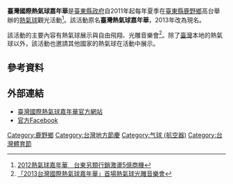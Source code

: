 {{expand|time=2015-10-19}}
'''臺灣國際熱氣球嘉年華'''是[[臺東縣政府|臺東縣政府]]自2011年起每年夏季在[[臺東縣|臺東縣]][[鹿野鄉|鹿野鄉]]高台舉辦的[[熱氣球|熱氣球]]觀光活動<ref>[http://travel.ettoday.net/article/21659.htm 2012熱氣球嘉年華　台東另類行銷激盪5億商機]</ref>。該活動原名'''臺灣熱氣球嘉年華'''，2013年改為現名。

該活動的主要內容有熱氣球展示與自由飛翔、光雕音樂會<ref>[http://www.peopo.org/news/112402 「2013台灣國際熱氣球嘉年華」首場熱氣球光雕音樂會]</ref>。除了[[臺灣|臺灣]]本地的熱氣球以外，該活動也邀請其他國家的熱氣球在活動中展示。

==參考資料==
{{reflist}}

==外部連結==
*[https://web.archive.org/web/20150514202245/http://balloontaiwan.taitung.gov.tw/index.asp 臺灣國際熱氣球嘉年華官方網站]
*[https://www.facebook.com/balloontaiwan?refsrc=https%3A%2F%2Fzh-tw.facebook.com%2Fballoontaiwan 官方Facebook]


[[Category:鹿野鄉|Category:鹿野鄉]]
[[Category:台灣地方節慶|Category:台灣地方節慶]]
[[Category:气球_(航空器)|Category:气球 (航空器)]]
[[Category:台灣體育節|Category:台灣體育節]]